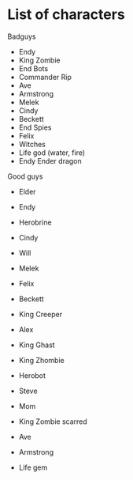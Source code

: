 # List of characters {-}

Badguys

* Endy
* King Zombie
* End Bots
* Commander Rip
* Ave
* Armstrong
* Melek
* Cindy
* Beckett
* End Spies
* Felix
* Witches
* Life god (water, fire)
* Endy Ender dragon

Good guys

* Elder
* Endy
* Herobrine
* Cindy
* Will

* Melek
* Felix
* Beckett
* King Creeper
* Alex

* King Ghast
* King Zhombie
* Herobot

* Steve
* Mom

* King Zombie scarred
* Ave
* Armstrong
* Life gem
